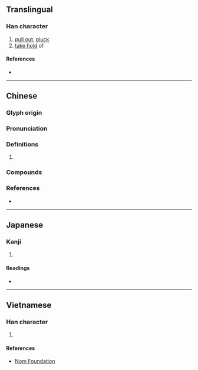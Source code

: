 {{also|挦}}
{{character info/new}}
==Translingual==

===Han character===
{{Han char|rn=64|rad=手|as=12|sn=15|four=57046|canj=QSMI|ids=⿰扌尋}}

# [[pull out]], [[pluck]]
# [[take hold]] of

====References====
* {{Han ref|kx=0454.010|dkj=12691|dj=0803.180|hdz=31963.070|uh=648F|ud=25743|bh=E5B4|bd=58804}}

----

==Chinese==
{{zh-forms|s=挦}}

===Glyph origin===
{{Han etym}}

===Pronunciation===
{{zh-pron
|m=xián
|c=cim4,cam4
|mn=siâm
|mc=y
|oc=y
|cat=
}}

===Definitions===
{{zh-hanzi}}

# {{rfdef|zh}}

===Compounds===
{{zh-der|揪撏|撏撦|撏綿扯絮|撏毛搗鬢|撏扯}}

===References===
* {{R:yue:mfccd}}

----

==Japanese==

===Kanji===
{{ja-kanji|grade=|rs=手12}}

# {{defn|lang=ja|sort=手12}}

====Readings====
* {{ja-readings|on=[[さん]] (san), [[ざん]] (zan), [[しん]] (shin), [[じん]] (jin)|kun=[[とる]] (toru)}}

----

==Vietnamese==

===Han character===
{{vi-readings|rs=手12|hanviet=[[dầm]], [[triêm]]}}

# {{defn|lang=vi|sort=手12}}

====References====
* [http://nomfoundation.org/common/nom_details.php?codepoint=648f Nom Foundation]
